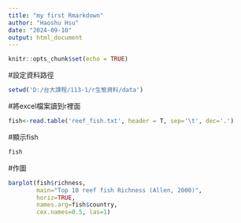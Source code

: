 ```yaml
---
title: "my first Rmarkdown"
author: "Haoshu Hsu"
date: "2024-09-10"
output: html_document
---
```


```r
knitr::opts_chunk$set(echo = TRUE)
```


#設定資料路徑
```r
setwd('D:/台大課程/113-1/r生態資料/data')
```

#將excel檔案讀到r裡面
```r
fish<-read.table('reef_fish.txt', header = T, sep='\t', dec='.')
```
#顯示fish
```r
fish
```

#作圖

```r
barplot(fish$richness, 
        main="Top 10 reef fish Richness (Allen, 2000)", 
        horiz=TRUE, 
        names.arg=fish$country, 
        cex.names=0.5, las=1)
```



